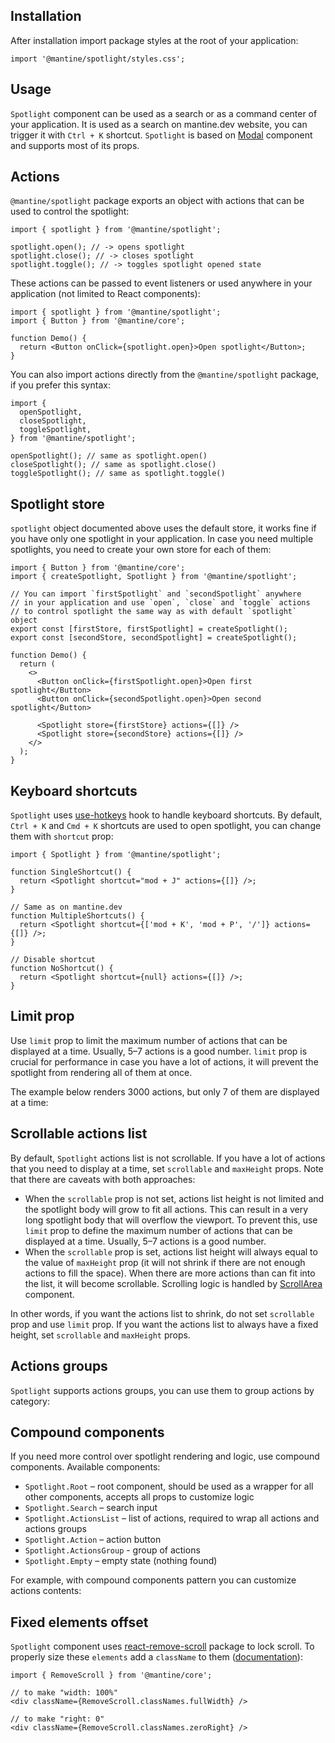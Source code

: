 

## Installation

<InstallScript packages="@mantine/spotlight" />

After installation import package styles at the root of your application:

```tsx
import '@mantine/spotlight/styles.css';
```

## Usage

`Spotlight` component can be used as a search or as a command center of your application.
It is used as a search on mantine.dev website, you can trigger it with `Ctrl + K` shortcut.
`Spotlight` is based on [Modal](/core/modal) component and supports most of its props.

<Demo data={SpotlightDemos.usage} />

## Actions

`@mantine/spotlight` package exports an object with actions that can be used to control the spotlight:

```tsx
import { spotlight } from '@mantine/spotlight';

spotlight.open(); // -> opens spotlight
spotlight.close(); // -> closes spotlight
spotlight.toggle(); // -> toggles spotlight opened state
```

These actions can be passed to event listeners or used anywhere in your application
(not limited to React components):

```tsx
import { spotlight } from '@mantine/spotlight';
import { Button } from '@mantine/core';

function Demo() {
  return <Button onClick={spotlight.open}>Open spotlight</Button>;
}
```

You can also import actions directly from the `@mantine/spotlight` package, if you prefer this syntax:

```tsx
import {
  openSpotlight,
  closeSpotlight,
  toggleSpotlight,
} from '@mantine/spotlight';

openSpotlight(); // same as spotlight.open()
closeSpotlight(); // same as spotlight.close()
toggleSpotlight(); // same as spotlight.toggle()
```

## Spotlight store

`spotlight` object documented above uses the default store, it works fine if you have only one spotlight
in your application. In case you need multiple spotlights, you need to create your own store for each of them:

```tsx
import { Button } from '@mantine/core';
import { createSpotlight, Spotlight } from '@mantine/spotlight';

// You can import `firstSpotlight` and `secondSpotlight` anywhere
// in your application and use `open`, `close` and `toggle` actions
// to control spotlight the same way as with default `spotlight` object
export const [firstStore, firstSpotlight] = createSpotlight();
export const [secondStore, secondSpotlight] = createSpotlight();

function Demo() {
  return (
    <>
      <Button onClick={firstSpotlight.open}>Open first spotlight</Button>
      <Button onClick={secondSpotlight.open}>Open second spotlight</Button>

      <Spotlight store={firstStore} actions={[]} />
      <Spotlight store={secondStore} actions={[]} />
    </>
  );
}
```

## Keyboard shortcuts

`Spotlight` uses [use-hotkeys](/hooks/use-hotkeys) hook to handle keyboard shortcuts.
By default, `Ctrl + K` and `Cmd + K` shortcuts are used to open spotlight, you can change them
with `shortcut` prop:

```tsx
import { Spotlight } from '@mantine/spotlight';

function SingleShortcut() {
  return <Spotlight shortcut="mod + J" actions={[]} />;
}

// Same as on mantine.dev
function MultipleShortcuts() {
  return <Spotlight shortcut={['mod + K', 'mod + P', '/']} actions={[]} />;
}

// Disable shortcut
function NoShortcut() {
  return <Spotlight shortcut={null} actions={[]} />;
}
```

## Limit prop

Use `limit` prop to limit the maximum number of actions that can be displayed at a time.
Usually, 5–7 actions is a good number. `limit` prop is crucial for performance in case
you have a lot of actions, it will prevent the spotlight from rendering all of them at once.

The example below renders 3000 actions, but only 7 of them are displayed at a time:

<Demo data={SpotlightDemos.limit} />

## Scrollable actions list

By default, `Spotlight` actions list is not scrollable. If you have a lot of actions that
you need to display at a time, set `scrollable` and `maxHeight` props. Note that there are
caveats with both approaches:

- When the `scrollable` prop is not set, actions list height is not limited and the spotlight
  body will grow to fit all actions. This can result in a very long spotlight body that will
  overflow the viewport. To prevent this, use `limit` prop to define the maximum number of actions
  that can be displayed at a time. Usually, 5–7 actions is a good number.
- When the `scrollable` prop is set, actions list height will always equal to the value of `maxHeight` prop
  (it will not shrink if there are not enough actions to fill the space). When there are more
  actions than can fit into the list, it will become scrollable. Scrolling logic is handled
  by [ScrollArea](/core/scroll-area) component.

In other words, if you want the actions list to shrink, do not set `scrollable` prop and use `limit`
prop. If you want the actions list to always have a fixed height, set `scrollable` and `maxHeight` props.

<Demo data={SpotlightDemos.scrollable} />

## Actions groups

`Spotlight` supports actions groups, you can use them to group actions by category:

<Demo data={SpotlightDemos.groups} />

## Compound components

If you need more control over spotlight rendering and logic, use compound components.
Available components:

- `Spotlight.Root` – root component, should be used as a wrapper for all other components, accepts all props to customize logic
- `Spotlight.Search` – search input
- `Spotlight.ActionsList` – list of actions, required to wrap all actions and actions groups
- `Spotlight.Action` – action button
- `Spotlight.ActionsGroup` - group of actions
- `Spotlight.Empty` – empty state (nothing found)

<Demo data={SpotlightDemos.compound} />

For example, with compound components pattern you can customize actions contents:

<Demo data={SpotlightDemos.customAction} />

## Fixed elements offset

`Spotlight` component uses [react-remove-scroll](https://github.com/theKashey/react-remove-scroll)
package to lock scroll. To properly size these `elements` add a `className` to them ([documentation](https://github.com/theKashey/react-remove-scroll#positionfixed-elements)):

```tsx
import { RemoveScroll } from '@mantine/core';

// to make "width: 100%"
<div className={RemoveScroll.classNames.fullWidth} />

// to make "right: 0"
<div className={RemoveScroll.classNames.zeroRight} />
```
